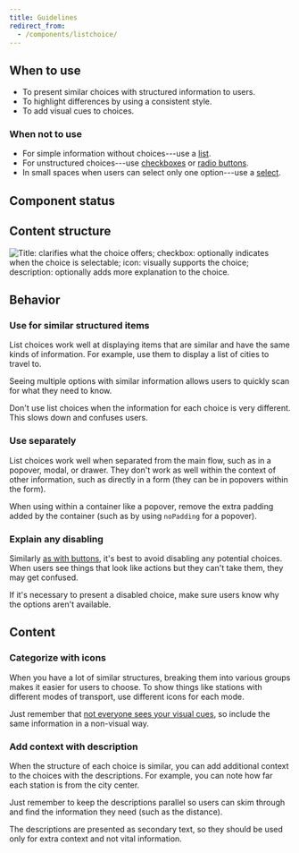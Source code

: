 ```yaml
---
title: Guidelines
redirect_from:
  - /components/listchoice/
---
```


<ReactExample exampleId="ListChoice-default" minHeight={240} />

## When to use

- To present similar choices with structured information to users.
- To highlight differences by using a consistent style.
- To add visual cues to choices.

### When not to use

- For simple information without choices---use a [list](/components/structure/list/).
- For unstructured choices---use [checkboxes](/components/input/checkbox/)
  or [radio buttons](/components/input/radio/).
- In small spaces when users can select only one option---use a [select](/components/input/select/).

## Component status

<ComponentStatus component="ListChoice" />

## Content structure

![Title: clarifies what the choice offers; checkbox: optionally indicates when the choice is selectable; icon: visually supports the choice; description: optionally adds more explanation to the choice.](fileId:4QJZqvBvRrLu6t9mwObCkA;nodeId:83%3A130)

## Behavior

### Use for similar structured items

List choices work well at displaying items that are similar
and have the same kinds of information.
For example, use them to display a list of cities to travel to.

Seeing multiple options with similar information
allows users to quickly scan for what they need to know.

Don't use list choices when the information for each choice is very different.
This slows down and confuses users.

### Use separately

List choices work well when separated from the main flow,
such as in a popover, modal, or drawer.
They don't work as well within the context of other information,
such as directly in a form (they can be in popovers within the form).

When using within a container like a popover,
remove the extra padding added by the container
(such as by using `noPadding` for a popover).

### Explain any disabling

Similarly [as with buttons](/components/action/button/#avoid-disabled-buttons),
it's best to avoid disabling any potential choices.
When users see things that look like actions but they can't take them,
they may get confused.

If it's necessary to present a disabled choice,
make sure users know why the options aren't available.

## Content

### Categorize with icons

When you have a lot of similar structures,
breaking them into various groups makes it easier for users to choose.
To show things like stations with different modes of transport,
use different icons for each mode.

Just remember that [not everyone sees your visual cues](/foundation/accessibility/),
so include the same information in a non-visual way.

<ReactExample exampleId="ListChoice-icons" minHeight={360} />

### Add context with description

When the structure of each choice is similar,
you can add additional context to the choices with the descriptions.
For example, you can note how far each station is from the city center.

Just remember to keep the descriptions parallel
so users can skim through and find the information they need
(such as the distance).

<ReactExample exampleId="ListChoice-description" minHeight={280} />

The descriptions are presented as secondary text,
so they should be used only for extra context and not vital information.

